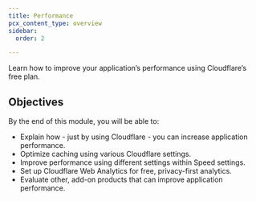 ```yaml
---
title: Performance
pcx_content_type: overview
sidebar:
  order: 2

---
```


Learn how to improve your application’s performance using Cloudflare’s free plan.

## Objectives

By the end of this module, you will be able to:

* Explain how - just by using Cloudflare - you can increase application performance.
* Optimize caching using various Cloudflare settings.
* Improve performance using different settings within Speed settings.
* Set up Cloudflare Web Analytics for free, privacy-first analytics.
* Evaluate other, add-on products that can improve application performance.
